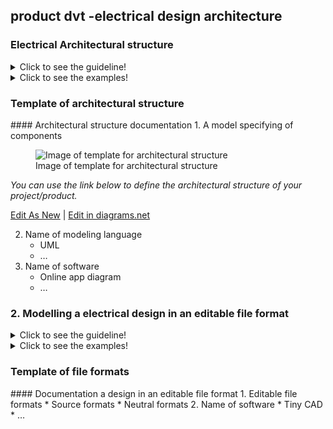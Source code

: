 ## product dvt -electrical design architecture


### Electrical Architectural structure

<details>
  <summary>Click to see the guideline!</summary>
 
- **Definition:** *The architectural structure is a physical or logical layout of the components of a system design and their internal and external connections.*

 ```
 1. What minimum documentation should the architectural structure provide?

    - A model specifying the kind of components and their sub-components in the format of a tree  or a graph including
      - DC motor
      - A/D converter
      - DC converters  
      - Rotor
      - Sensor system
      - Motherboard
      - kit
      - Resistor
      - Transistors
      - IC
      - Sensors
      - Etc.

2. How to implement the architectural model?

  - Use modeling language for representation, such as
    - SysML (Block Definition, Activity, or Internal Block diagram)
    - UML
  - Use open-source software for modeling the tree or graph representation, such as
    - Papyrus
    - Modelio
    - Capella 
  ```
</details>

<details>
  <summary>Click to see the examples!</summary>
 
*The links below show some kinds of the architectural structure of the electrical product.*

#### *Example 1: Architectural structure of* [PX4 Vision](https://wikifactory.com/+holybro/px4-vision) 

 ![Image of architectural structure of PX4 Vision](https://github.com/OPEN-NEXT/WP2.3-Guideline-and-templatefor-documentation-of-OSH-design-reuse/blob/main/Sources/Images/Architecture%20of%20electrical%20structural%20model.jpg)

<a href="https://app.diagrams.net/#Hamerezoji1362%2Fdrawio-github%2Fmaster%2FArchitecture%20of%20electrical%20structural%20model.drawio" target="_blank">Edit As New</a> | <a href="https://app.diagrams.net/#Hamerezoji1362%2Fdrawio-github%2Fmaster%2FArchitecture%20of%20electrical%20model.png">Edit in diagrams.net</a>

#### *Example 2: Architectural structure of* [Open-Source-Ventilator](https://github.com/ermtl/Open-Source-Ventilator/blob/master/hardware/datasheets/A4988.pdf)

 ![Image of Structural graph of Open-Source-Ventilator](https://github.com/OPEN-NEXT/WP2.3-Guideline-and-templatefor-documentation-of-OSH-design-reuse/blob/main/Sources/Images/Architectural%20stracture%20of%20open%20source%20ventilator.png)

#### *Example 3: Architectural structure of* [ GlasVent emergency ventilator](https://onlinelibrary.wiley.com/doi/10.1002/gch2.202000046) (refer to figure 6 of the link)
</details>

### Template of architectural structure
 
  #### Architectural structure documentation
  1. A model specifying of components
 
   ![Image of template for architectural structure](https://github.com/OPEN-NEXT/WP2.3-Guideline-and-templatefor-documentation-of-OSH-design-reuse/blob/main/Sources/Images/Architectural%20structure%20for%20template.jpg)
 
*You can use the link below to define the architectural structure of your project/product.*
 
  <a href="https://app.diagrams.net/#Hamerezoji1362%2Fdrawio-github%2Fmaster%2FArchitectural%20model%20of%20mechanical%20structure%20for%20template.drawio" target="_blank">Edit As New</a> | <a href="https://app.diagrams.net/#Hamerezoji1362%2Fdrawio-github%2Fmaster%2F%20Architectural%20model%20of%20mechanical%20structure%20for%20template.png" target="_blank">Edit in diagrams.net</a>
 
  2. Name of modeling language
     * UML
     * ...
  3. Name of software
     * Online app diagram
     * ...
 
### **2. Modelling a electrical design in an editable file format**
<details>
  <summary>Click to see the guideline!</summary>
 
- **Definition:** *An editable file format is a standard way that information is encoded for storage and allows the makers to study, modify the layout of the circuit diagram, Printed Circuit Board (PCB), and Schematic diagram.* 

 ```
To reuse a electrical design, it should provide information consist of:

 1. Preferable file format
   - Editable file formats that could be:
     - Source formats such as .gbr, .lib format   
     - Neutral formats such as Kicad_mod, kicad_pcb
 2. Preferable open-source software 
   - Tiny CAD
   - KiCAD
   - ADINA
  ```
 </details> 

<details>
  <summary>Click to see the examples!</summary>
 
#### *Example of an editable design file formats:* 

*1. [Nasa-JPL, source files](https://github.com/nasa-jpl/open-source-rover/tree/master/electrical/pcb/arduino_uno_sheild/gerbers/rev_b)*

*2. [AmbovVent, Neutral files ](https://github.com/AmboVent-1690-108/AmboVent/tree/master/1-Electronics)*
</details> 

### Template of file formats
 
 #### Documentation a design in an editable file format
  1. Editable file formats
     * Source formats
     * Neutral formats
  2. Name of software
     * Tiny CAD
     * ...
 

